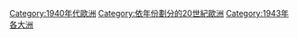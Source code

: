 [[Category:1940年代歐洲|Category:1940年代歐洲]]
[[Category:依年份劃分的20世紀歐洲|Category:依年份劃分的20世紀歐洲]]
[[Category:1943年各大洲|Category:1943年各大洲]]